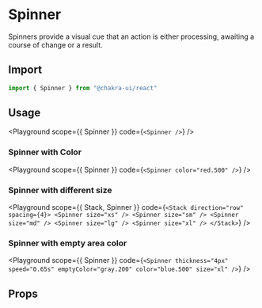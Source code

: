 

#  Spinner

Spinners provide a visual cue that an action is either processing, awaiting a
course of change or a result.





## Import

```js
import { Spinner } from "@chakra-ui/react"
```

## Usage

<Playground
scope={{ Spinner }}
code={`
<Spinner />
`}
/>

### Spinner with Color

<Playground
scope={{ Spinner }}
code={`
<Spinner color="red.500" />
`}
/>

### Spinner with different size

<Playground
scope={{ Stack, Spinner }}
code={`
<Stack direction="row" spacing={4}>
  <Spinner size="xs" />
  <Spinner size="sm" />
  <Spinner size="md" />
  <Spinner size="lg" />
  <Spinner size="xl" />
</Stack>
`}
/>

### Spinner with empty area color

<Playground
scope={{ Spinner }}
code={`
<Spinner
  thickness="4px"
  speed="0.65s"
  emptyColor="gray.200"
  color="blue.500"
  size="xl"
/>
`}
/>

## Props

<PropsTable of="Spinner" />